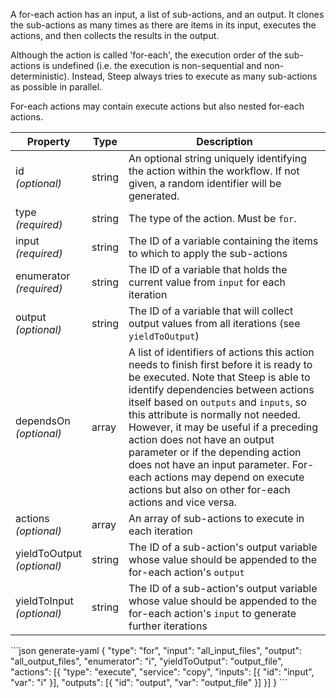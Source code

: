 
A for-each action has an input, a list of sub-actions, and an output. It clones
the sub-actions as many times as there are items in its input, executes the
actions, and then collects the results in the output.

Although the action is called 'for-each', the execution order of the
sub-actions is undefined (i.e. the execution is non-sequential and
non-deterministic). Instead, Steep always tries to execute as many sub-actions
as possible in parallel.

For-each actions may contain execute actions but also nested for-each actions.

| Property                       | Type   | Description
| ------------------------------ | ------ | -----------
| id<br />*(optional)*           | string | An optional string uniquely identifying the action within the workflow. If not given, a random identifier will be generated.
| type<br/>*(required)*          | string | The type of the action. Must be `for`.
| input<br/>*(required)*         | string | The ID of a variable containing the items to which to apply the sub-actions
| enumerator<br/>*(required)*    | string | The ID of a variable that holds the current value from `input` for each iteration
| output<br/>*(optional)*        | string | The ID of a variable that will collect output values from all iterations (see `yieldToOutput`)
| dependsOn<br/>*(optional)*     | array  | A list of identifiers of actions this action needs to finish first before it is ready to be executed. Note that Steep is able to identify dependencies between actions itself based on `outputs` and `inputs`, so this attribute is normally not needed. However, it may be useful if a preceding action does not have an output parameter or if the depending action does not have an input parameter. For-each actions may depend on <DocsLink href="#execute-actions">execute actions</DocsLink> but also on other for-each actions and vice versa.
| actions<br/>*(optional)*       | array  | An array of sub-actions to execute in each iteration
| yieldToOutput<br/>*(optional)* | string | The ID of a sub-action's output variable whose value should be appended to the for-each action's `output`
| yieldToInput<br/>*(optional)*  | string | The ID of a sub-action's output variable whose value should be appended to the for-each action's `input` to generate further iterations

<CodeContainer title="Example">
```json generate-yaml
{
  "type": "for",
  "input": "all_input_files",
  "output": "all_output_files",
  "enumerator": "i",
  "yieldToOutput": "output_file",
  "actions": [{
    "type": "execute",
    "service": "copy",
    "inputs": [{
      "id": "input",
      "var": "i"
    }],
    "outputs": [{
      "id": "output",
      "var": "output_file"
    }]
  }]
}
```
</CodeContainer>
